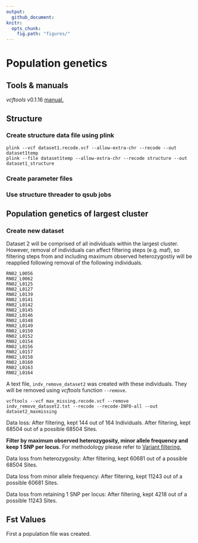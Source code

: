 ```yaml
---
output:
  github_document:
knitr:
  opts_chunk:
    fig.path: "figures/"
---
```

# Population genetics

## Tools & manuals  
*vcftools* v0.1.16 [manual.](https://vcftools.github.io/man_latest.html)  

## Structure

### Create structure data file using plink
```
plink --vcf dataset1.recode.vcf --allow-extra-chr --recode --out dataset1temp
plink --file dataset1temp --allow-extra-chr --recode structure --out dataset1_structure
```
### Create parameter files
### Use structure threader to qsub jobs

## Population genetics of largest cluster

### Create new dataset

Dataset 2 will be comprised of all individuals within the largest cluster. However, removal of individuals can affect filtering steps (e.g. maf), so filtering steps from and including maximum observed heterozygostiy will be reapplied following removal of the following individuals. 

```
RN02_L0056
RN02_L0062
RN02_L0125
RN02_L0127
RN02_L0139
RN02_L0141
RN02_L0142
RN02_L0145
RN02_L0146
RN02_L0148
RN02_L0149
RN02_L0150
RN02_L0152
RN02_L0154
RN02_L0156
RN02_L0157
RN02_L0158
RN02_L0160
RN02_L0163
RN02_L0164
```
A text file, ```indv_remove_dataset2``` was created with these individuals. They will be removed using *vcftools* function ```--remove```.
```
vcftools --vcf max_missing.recode.vcf --remove indv_remove_dataset2.txt --recode --recode-INFO-all --out dataset2_maxmissing
```
Data loss:
After filtering, kept 144 out of 164 Individuals.
After filtering, kept 68504 out of a possible 68504 Sites.

**Filter by maximum observed heterozygosity, minor allele frequency and keep 1 SNP per locus.**
For methodology please refer to [Variant filtering.](3_variant_filtering.md)

Data loss from heterozygosity:
After filtering, kept 60681 out of a possible 68504 Sites.

Data loss from minor allele frequency:
After filtering, kept 11243 out of a possible 60681 Sites.

Data loss from retaining 1 SNP per locus:
After filtering, kept 4218 out of a possible 11243 Sites.

## Fst Values

First a population file was created.




